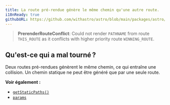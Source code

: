 ```yaml
---
title: La route pré-rendue génère le même chemin qu'une autre route.
i18nReady: true
githubURL: https://github.com/withastro/astro/blob/main/packages/astro/src/core/errors/errors-data.ts
---
```


> **PrerenderRouteConflict**: Could not render `PATHNAME` from route `THIS_ROUTE` as it conflicts with higher priority route `WINNING_ROUTE`.

## Qu'est-ce qui a mal tourné ?
Deux routes pré-rendues génèrent le même chemin, ce qui entraîne une collision.
Un chemin statique ne peut être généré que par une seule route.

**Voir également :**
-  [`getStaticPaths()`](/fr/reference/routing-reference/#getstaticpaths)
-  [`params`](/fr/reference/api-reference/#params)
